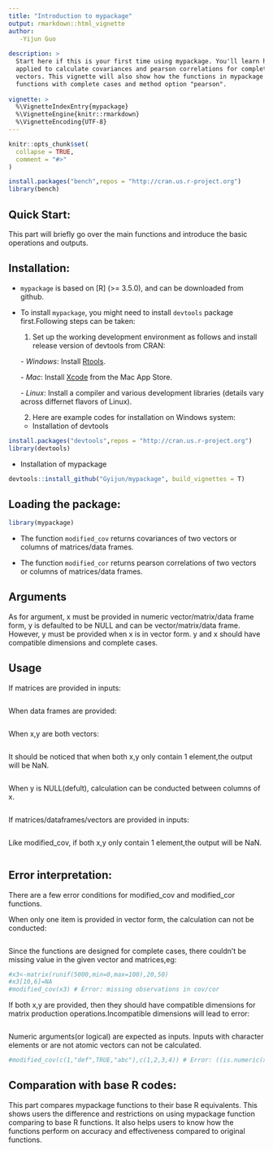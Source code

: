 ```yaml
---
title: "Introduction to mypackage"
output: rmarkdown::html_vignette
author: 
   -Yijun Guo
   
description: >
  Start here if this is your first time using mypackage. You'll learn how the functions can be
  applied to calculate covariances and pearson correlations for complete matrix,data frame and
  vectors. This vignette will also show how the functions in mypackage compare to base R
  functions with complete cases and method option "pearson".
  
vignette: >
  %\VignetteIndexEntry{mypackage}
  %\VignetteEngine{knitr::rmarkdown}
  %\VignetteEncoding{UTF-8}
---
```


```r
knitr::opts_chunk$set(
  collapse = TRUE,
  comment = "#>"
)
```


```r
install.packages("bench",repos = "http://cran.us.r-project.org")
library(bench)
```

## Quick Start:

This part will briefly go over the main functions and introduce the basic operations and outputs.

## Installation:

*  `mypackage` is based on [R] (>= 3.5.0), and can be downloaded from github.

*  To install `mypackage`, you might need to install `devtools` package first.Following steps can be taken:

   (1) Set up the working development environment as follows and install release version of devtools from CRAN:

     *- Windows*: Install [Rtools](https://cran.r-project.org/bin/windows/Rtools/).

     *- Mac*: Install [Xcode](https://developer.apple.com/xcode/) from the Mac App Store.

     *- Linux*: Install a compiler and various development libraries (details vary across differnet flavors of Linux).

   (2)  Here are example codes for installation on Windows system:
   
   - Installation of devtools
   
```r
install.packages("devtools",repos = "http://cran.us.r-project.org")
library(devtools)
```
   
   - Installation of mypackage
   
```r
devtools::install_github("Gyijun/mypackage", build_vignettes = T)
```
   

## Loading the package:

```r
library(mypackage)
```

* The function `modified_cov` returns covariances of two vectors or columns of matrices/data frames.

* The function `modified_cor` returns pearson correlations of two vectors or columns of matrices/data frames.

## Arguments

As for argument, x must be provided in numeric vector/matrix/data frame form, y is defaulted to be NULL and can be vector/matrix/data frame. However, y must be provided when x is in vector form. y and x should have compatible dimensions and complete cases.

## Usage

If matrices are provided in inputs:
```r

```

When data frames are provided:
```r

```

When x,y are both vectors:
```r

```

It should be noticed that when both x,y only contain 1 element,the output will be NaN.
```r

```

When y is NULL(defult), calculation can be conducted between columns of x.
```r

```



If matrices/dataframes/vectors are provided in inputs:
```r

```

Like modified_cov, if both x,y only contain 1 element,the output will be NaN.
```r

```


## Error interpretation:

There are a few error conditions for modified_cov and modified_cor functions.

When only one item is provided in vector form, the calculation can not be conducted:
```r

```

Since the functions are designed for complete cases, there couldn't be missing value in the given vector and matrices,eg:

```r
#x3<-matrix(runif(5000,min=0,max=100),20,50)
#x3[10,6]=NA
#modified_cov(x3) # Error: missing observations in cov/cor
```


If both x,y are provided, then they should have compatible dimensions for matrix production operations.Incompatible dimensions will lead to error:
```r

```

Numeric arguments(or logical) are expected as inputs. Inputs with character elements or are not atomic vectors can not be calculated.
```r
#modified_cov(c(1,"def",TRUE,"abc"),c(1,2,3,4)) # Error: ((is.numeric(x) || is.logical(x)) & is.atomic(x)) is not TRUE
```


## Comparation with base R codes:

This part compares mypackage functions to their base R equivalents. This shows users the difference and restrictions on using mypackage function comparing to base R functions. It also helps users to know how the functions perform on accuracy and effectiveness compared to original functions.
```r

```

   


